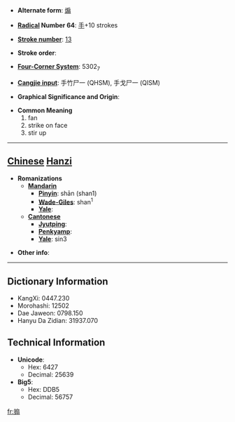 * '''Alternate form''': [[煽]]

* '''[[Wiktionary:Chinese radical index| Radical]] Number 64''': [[Wiktionary:Chinese radical index 手|手]]+10 strokes

* '''[[Wiktionary:Chinese total strokes index|Stroke number]]''': [[Wiktionary:Chinese total strokes index 13|13]]

* '''Stroke order''': 

* '''[[Wiktionary:Chinese four corner index|Four-Corner System]]''': 5302<sub>7</sub>

* '''[[Wiktionary:Chinese Cangjie index|Cangjie input]]''': 手竹尸一 (QHSM), 手戈尸一 (QISM)

* '''Graphical Significance and Origin''': 

* '''Common Meaning'''
*#fan
*# strike on face
*# stir up


----

== [[Chinese]] [[Hanzi]] ==

* '''Romanizations'''
** '''[[Mandarin]]'''
*** '''[[Pinyin]]''': shān (shan1)
*** '''[[Wade-Giles]]''': shan<sup>1</sup>
*** '''[[Yale]]''': 
** '''[[Cantonese]]'''
*** '''[[Jyutping]]''':
*** '''[[Penkyamp]]''': 
*** '''[[Yale]]''': sin3

* '''Other info''': 

----

== Dictionary Information ==

* KangXi: 0447.230
* Morohashi: 12502
* Dae Jaweon: 0798.150
* Hanyu Da Zidian: 31937.070

== Technical Information ==

* '''Unicode''':
** Hex: 6427
** Decimal: 25639
* '''Big5''':
** Hex: DDB5
** Decimal: 56757

[[fr:搧]]